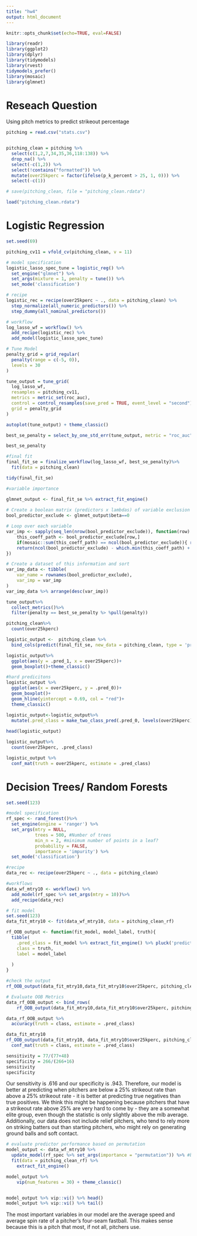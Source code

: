 ```yaml
---
title: "hw4"
output: html_document
---
```


```r
knitr::opts_chunk$set(echo=TRUE, eval=FALSE)

library(readr)
library(ggplot2)
library(dplyr)
library(tidymodels)
library(rvest)
tidymodels_prefer()
library(mosaic)
library(glmnet)
```


# Reseach Question

Using pitch metrics to predict strikeout percentage

```r
pitching = read.csv("stats.csv")


pitching_clean = pitching %>%
  select(c(1,2,7,34,35,36,118:138)) %>%
  drop_na() %>%
  select(-c(1,2)) %>%
  select(!contains("formatted")) %>%
  mutate(over25kperc = factor(ifelse(p_k_percent > 25, 1, 0))) %>%
  select(-c(1))

# save(pitching_clean, file = "pitching_clean.rdata")

```

```r
load("pitching_clean.rdata")
```


# Logistic Regression

```r
set.seed(69)

pitching_cv11 = vfold_cv(pitching_clean, v = 11)

# model specification
logistic_lasso_spec_tune = logistic_reg() %>%
  set_engine("glmnet") %>%
  set_args(mixture = 1, penalty = tune()) %>%
  set_mode('classification')

# recipe
logistic_rec = recipe(over25kperc ~ ., data = pitching_clean) %>%
  step_normalize(all_numeric_predictors()) %>%
  step_dummy(all_nominal_predictors())

# workflow
log_lasso_wf = workflow() %>%
  add_recipe(logistic_rec) %>%
  add_model(logistic_lasso_spec_tune)

# Tune Model
penalty_grid = grid_regular(
  penalty(range = c(-5, 0)), 
  levels = 30
)

tune_output = tune_grid(
  log_lasso_wf,
  resamples = pitching_cv11,
  metrics = metric_set(roc_auc),
  control = control_resamples(save_pred = TRUE, event_level = "second"),
  grid = penalty_grid
)

autoplot(tune_output) + theme_classic()

best_se_penalty = select_by_one_std_err(tune_output, metric = "roc_auc", desc(penalty))

best_se_penalty


```

```r
#final fit
final_fit_se = finalize_workflow(log_lasso_wf, best_se_penalty)%>%
  fit(data = pitching_clean)

tidy(final_fit_se)
```

```r
#variable importance 

glmnet_output <- final_fit_se %>% extract_fit_engine()
    
# Create a boolean matrix (predictors x lambdas) of variable exclusion
bool_predictor_exclude <- glmnet_output$beta==0

# Loop over each variable
var_imp <- sapply(seq_len(nrow(bool_predictor_exclude)), function(row) {
    this_coeff_path <- bool_predictor_exclude[row,]
    if(mosaic::sum(this_coeff_path) == ncol(bool_predictor_exclude)){ return(0)}else{
    return(ncol(bool_predictor_exclude) - which.min(this_coeff_path) + 1)}
})

# Create a dataset of this information and sort
var_imp_data <- tibble(
    var_name = rownames(bool_predictor_exclude),
    var_imp = var_imp
)
var_imp_data %>% arrange(desc(var_imp))
```



```r
tune_output%>% 
  collect_metrics()%>%
  filter(penalty == best_se_penalty %> %pull(penalty))

pitching_clean%>%
  count(over25kperc)

logistic_output <-  pitching_clean %>%
  bind_cols(predict(final_fit_se, new_data = pitching_clean, type = 'prob')) 

logistic_output%>%
  ggplot(aes(y = .pred_1, x = over25kperc))+
  geom_boxplot()+theme_classic()


```



```r
#hard predicitons
logistic_output %>%
  ggplot(aes(x = over25kperc, y = .pred_0))+
  geom_boxplot()+
  geom_hline(yintercept = 0.69, col = "red")+
  theme_classic()

logistic_output<-logistic_output%>%
  mutate(.pred_class = make_two_class_pred(.pred_0, levels(over25kperc), threshold = .69))
  
head(logistic_output)

logistic_output%>%
  count(over25kperc, .pred_class)

logistic_output %>%
  conf_mat(truth = over25kperc, estimate = .pred_class)
```




# Decision Trees/ Random Forests
```r
set.seed(123)

#model specification
rf_spec <- rand_forest()%>%
  set_engine(engine = 'ranger') %>%
  set_args(mtry = NULL,
           trees = 500, #Number of trees
           min_n = 2, #minimum number of points in a leaf?
           probability = FALSE,
           importance = 'impurity') %>%
  set_mode('classification')

#recipe
data_rec <- recipe(over25kperc ~ ., data = pitching_clean)

#workflows
data_wf_mtry10 <- workflow() %>%
  add_model(rf_spec %>% set_args(mtry = 10))%>%
  add_recipe(data_rec)

```

```r
# fit model
set.seed(123)
data_fit_mtry10 <- fit(data_wf_mtry10, data = pitching_clean_rf)

rf_OOB_output <- function(fit_model, model_label, truth){
  tibble(
    .pred_class = fit_model %>% extract_fit_engine() %>% pluck('predictions'), 
    class = truth,
    label = model_label
  
  )
}

#check the output
rf_OOB_output(data_fit_mtry10,data_fit_mtry10$over25kperc, pitching_clean_rf %>% pull(over25kperc))

# Evaluate OOB Metrics
data_rf_OOB_output <- bind_rows(
    rf_OOB_output(data_fit_mtry10,data_fit_mtry10$over25kperc, pitching_clean_rf %>% pull(over25kperc)))

data_rf_OOB_output %>% 
  accuracy(truth = class, estimate = .pred_class) 
```
```r
data_fit_mtry10
rf_OOB_output(data_fit_mtry10, data_fit_mtry10$over25kperc, pitching_clean_rf %>% pull(over25kperc)) %>%
  conf_mat(truth = class, estimate = .pred_class)

sensitivity = 77/(77+48)
specificity = 266/(266+16)
sensitivity
specificity
```
Our sensitivity is .616 and our specificity is .943. Therefore, our model is better at predicting when pitchers are below a 25% strikeout rate than above a 25% strikeout rate - it is better at predicting true negatives than true positives. We think this might be happening because pitchers that have a strikeout rate above 25% are very hard to come by - they are a somewhat elite group, even though the statistic is only slightly above the mlb average. Additionally, our data does not include relief pitchers, who tend to rely more on striking batters out than starting pitchers, who might rely on generating ground balls and soft contact.

```r
# evaluate predictor performance based on permutation
model_output <- data_wf_mtry10 %>% 
  update_model(rf_spec %>% set_args(importance = "permutation")) %>% #based on permutation
  fit(data = pitching_clean_rf) %>% 
    extract_fit_engine() 

model_output %>% 
    vip(num_features = 30) + theme_classic()


model_output %>% vip::vi() %>% head()
model_output %>% vip::vi() %>% tail()
```
The most important variables in our model are the average speed and average spin rate of a pitcher's four-seam fastball. This makes sense because this is a pitch that most, if not all, pitchers use.












